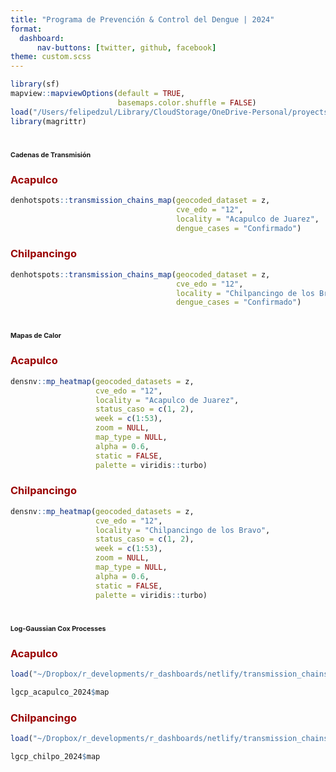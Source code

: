 ```yaml
---
title: "Programa de Prevención & Control del Dengue | 2024"
format: 
  dashboard:
      nav-buttons: [twitter, github, facebook]
theme: custom.scss
---
```


```r
library(sf)
mapview::mapviewOptions(default = TRUE,
                        basemaps.color.shuffle = FALSE)
load("/Users/felipedzul/Library/CloudStorage/OneDrive-Personal/proyects/geocoding_mex/2024/8.RData/denmex_2024.RData")
library(magrittr)
```


# [**Cadenas de Transmisión**]{style="font-size:8pt"}

::: panel-tabset
### [**Acapulco**]{style="color:#990000"}

```r
denhotspots::transmission_chains_map(geocoded_dataset = z,
                                     cve_edo = "12",
                                     locality = "Acapulco de Juarez",
                                     dengue_cases = "Confirmado")

```


### [**Chilpancingo**]{style="color:#990000"}
```r
denhotspots::transmission_chains_map(geocoded_dataset = z,
                                     cve_edo = "12",
                                     locality = "Chilpancingo de los Bravo",
                                     dengue_cases = "Confirmado")
```

:::


# [**Mapas de Calor**]{style="font-size:8pt"}

::: panel-tabset

### [**Acapulco**]{style="color:#990000"}

```r
densnv::mp_heatmap(geocoded_datasets = z,
                   cve_edo = "12",
                   locality = "Acapulco de Juarez",
                   status_caso = c(1, 2),
                   week = c(1:53),
                   zoom = NULL,
                   map_type = NULL,
                   alpha = 0.6,
                   static = FALSE,
                   palette = viridis::turbo)
```


### [**Chilpancingo**]{style="color:#990000"}

```r
densnv::mp_heatmap(geocoded_datasets = z,
                   cve_edo = "12",
                   locality = "Chilpancingo de los Bravo",
                   status_caso = c(1, 2),
                   week = c(1:53),
                   zoom = NULL,
                   map_type = NULL,
                   alpha = 0.6,
                   static = FALSE,
                   palette = viridis::turbo)
```


:::



# [**Log-Gaussian Cox Processes**]{style="font-size:8pt"}

::: panel-tabset

### [**Acapulco**]{style="color:#990000"}

```r
load("~/Dropbox/r_developments/r_dashboards/netlify/transmission_chains/transmission_chains_2024/lgcp_acapulco_2024.RData")

lgcp_acapulco_2024$map
```

### [**Chilpancingo**]{style="color:#990000"}

```r
load("~/Dropbox/r_developments/r_dashboards/netlify/transmission_chains/transmission_chains_2024/lgcp_chilpo_2024.RData")

lgcp_chilpo_2024$map

```

:::
